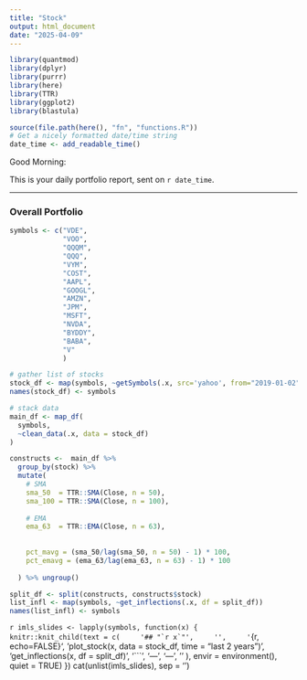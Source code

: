 ```yaml
---
title: "Stock"
output: html_document
date: "2025-04-09"
---
```

```r
library(quantmod)
library(dplyr)
library(purrr)
library(here)
library(TTR)
library(ggplot2)
library(blastula)

source(file.path(here(), "fn", "functions.R"))
# Get a nicely formatted date/time string
date_time <- add_readable_time()

```
Good Morning:

This is your daily portfolio report, sent on `r date_time`. 

---

### Overall Portfolio
```r

symbols <- c("VDE",
             "VOO",
             "QQQM",
             "QQQ",
             "VYM",
             "COST",
             "AAPL",
             "GOOGL",
             "AMZN",
             "JPM",
             "MSFT",
             "NVDA",
             "BYDDY",
             "BABA",
             "V"
             )

# gather list of stocks 
stock_df <- map(symbols, ~getSymbols(.x, src='yahoo', from="2019-01-02", auto.assign=FALSE))
names(stock_df) <- symbols

# stack data
main_df <- map_df(
  symbols,
  ~clean_data(.x, data = stock_df)
) 

constructs <-  main_df %>% 
  group_by(stock) %>% 
  mutate(
    # SMA
    sma_50  = TTR::SMA(Close, n = 50),
    sma_100 = TTR::SMA(Close, n = 100),
    
    # EMA
    ema_63  = TTR::EMA(Close, n = 63),
    
    
    pct_mavg = (sma_50/lag(sma_50, n = 50) - 1) * 100,
    pct_emavg = (ema_63/lag(ema_63, n = 63) - 1) * 100
    
  ) %>% ungroup()

split_df <- split(constructs, constructs$stock)
list_infl <- map(symbols, ~get_inflections(.x, df = split_df))
names(list_infl) <- symbols

```

```r

imls_slides <- lapply(symbols, function(x) {
  knitr::knit_child(text = c(
    '## "`r x`"',
    '',
    '```{r, echo=FALSE}',
    'plot_stock(x, data = stock_df, time = "last 2 years")',
    'get_inflections(x, df = split_df)',
    '```',
    '---',
    '---',
    ''
  ), envir = environment(), quiet = TRUE)
})
cat(unlist(imls_slides), sep = '\n')
